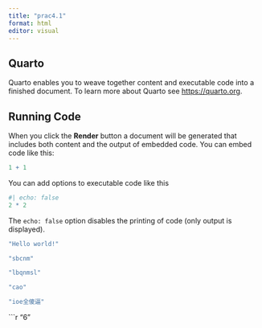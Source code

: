 ```yaml
---
title: "prac4.1"
format: html
editor: visual
---
```


## Quarto

Quarto enables you to weave together content and executable code into a finished document. To learn more about Quarto see <https://quarto.org>.

## Running Code

When you click the **Render** button a document will be generated that includes both content and the output of embedded code. You can embed code like this:

```r
1 + 1
```

You can add options to executable code like this

```r
#| echo: false
2 * 2
```

The `echo: false` option disables the printing of code (only output is displayed).

```r
"Hello world!"
```

```r
"sbcnm"
```

```r
"lbqnmsl"
```

```r
"cao"
```

```r
"ioe全傻逼"
```
```r
"6"
